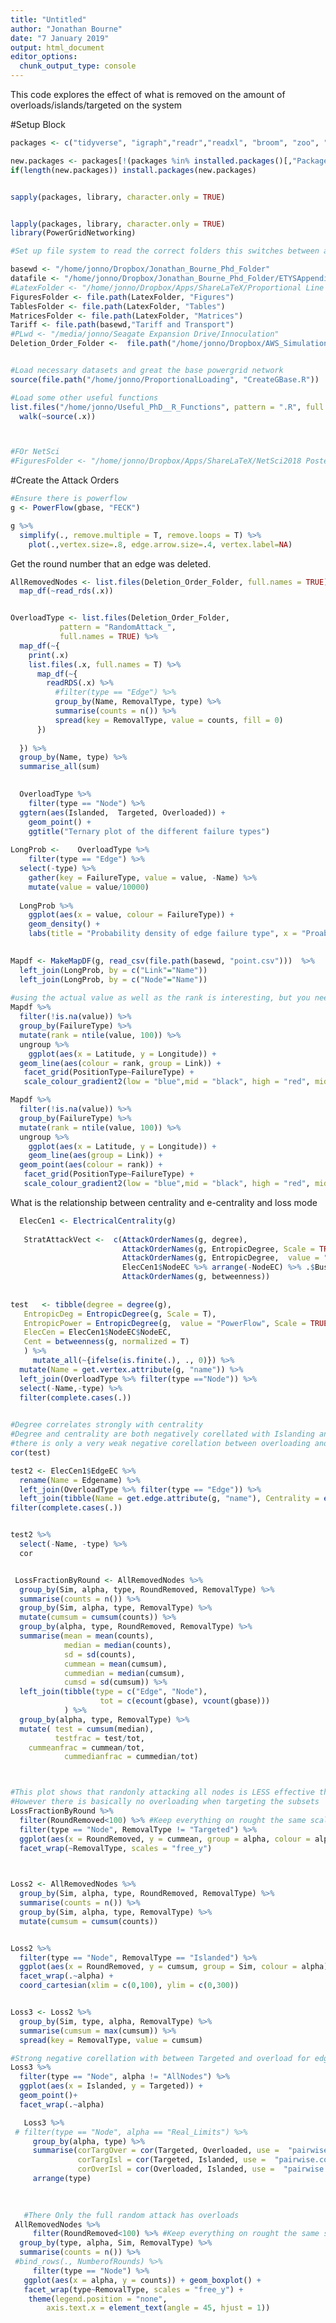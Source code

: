 ```yaml
---
title: "Untitled"
author: "Jonathan Bourne"
date: "7 January 2019"
output: html_document
editor_options: 
  chunk_output_type: console
---
```


This code explores the effect of what is removed on the amount of overloads/islands/targeted on the system

#Setup Block

```r

packages <- c("tidyverse", "igraph","readr","readxl", "broom", "zoo", "stringr","foreach", "doMC",  "xtable", "geomnet", "ggnetwork", "rlang", "animation", "ggridges", "poweRlaw", "Rtsne", "caret", "ranger", "xtable", "broom", "modelr", "yardstick", "sf", "rgdal", "ggtern")

new.packages <- packages[!(packages %in% installed.packages()[,"Package"])]
if(length(new.packages)) install.packages(new.packages)


sapply(packages, library, character.only = TRUE)


lapply(packages, library, character.only = TRUE)
library(PowerGridNetworking)

#Set up file system to read the correct folders this switches between aws and windows mode

basewd <- "/home/jonno/Dropbox/Jonathan_Bourne_Phd_Folder"
datafile <- "/home/jonno/Dropbox/Jonathan_Bourne_Phd_Folder/ETYSAppendixB"
#LatexFolder <- "/home/jonno/Dropbox/Apps/ShareLaTeX/Proportional Line Limits" 
FiguresFolder <- file.path(LatexFolder, "Figures")
TablesFolder <- file.path(LatexFolder, "Tables")
MatricesFolder <- file.path(LatexFolder, "Matrices")
Tariff <- file.path(basewd,"Tariff and Transport")
#PLwd <- "/media/jonno/Seagate Expansion Drive/Innoculation"
Deletion_Order_Folder <-  file.path("/home/jonno/Dropbox/AWS_Simulation_Files") #Only one of the deletion order folders is needed. Either Nodes or Edges


#Load necessary datasets and great the base powergrid network
source(file.path("/home/jonno/ProportionalLoading", "CreateGBase.R"))

#Load some other useful functions
list.files("/home/jonno/Useful_PhD__R_Functions", pattern = ".R", full.names = T) %>%
  walk(~source(.x))



#FOr NetSci
#FiguresFolder <- "/home/jonno/Dropbox/Apps/ShareLaTeX/NetSci2018 Poster/Figures"
```

#Create the Attack Orders
```r


#Ensure there is powerflow
g <- PowerFlow(gbase, "FECK")

g %>%
  simplify(., remove.multiple = T, remove.loops = T) %>% 
    plot(.,vertex.size=.8, edge.arrow.size=.4, vertex.label=NA)

```


Get the round number that an edge was deleted.

```r


AllRemovedNodes <- list.files(Deletion_Order_Folder, full.names = TRUE) %>%
  map_df(~read_rds(.x))


OverloadType <- list.files(Deletion_Order_Folder, 
           pattern = "RandomAttack_", 
           full.names = TRUE) %>%
  map_df(~{
    print(.x)
    list.files(.x, full.names = T) %>%
      map_df(~{
        readRDS(.x) %>%
          #filter(type == "Edge") %>%
          group_by(Name, RemovalType, type) %>%
          summarise(counts = n()) %>%
          spread(key = RemovalType, value = counts, fill = 0) 
      })
    
  }) %>%
  group_by(Name, type) %>%
  summarise_all(sum)

  
  OverloadType %>%
    filter(type == "Node") %>%
  ggtern(aes(Islanded,  Targeted, Overloaded)) + 
    geom_point() +
    ggtitle("Ternary plot of the different failure types")
  
LongProb <-    OverloadType %>%
    filter(type == "Edge") %>%
  select(-type) %>%
    gather(key = FailureType, value = value, -Name) %>% 
    mutate(value = value/10000) 
  
  LongProb %>%
    ggplot(aes(x = value, colour = FailureType)) + 
    geom_density() +
    labs(title = "Probability density of edge failure type", x = "Proability of failure")
    

Mapdf <- MakeMapDF(g, read_csv(file.path(basewd, "point.csv")))  %>%
  left_join(LongProb, by = c("Link"="Name"))
  left_join(LongProb, by = c("Node"="Name"))
  
#using the actual value as well as the rank is interesting, but you need to change the midpoint value
Mapdf %>%
  filter(!is.na(value)) %>%
  group_by(FailureType) %>%
  mutate(rank = ntile(value, 100)) %>%
  ungroup %>%
    ggplot(aes(x = Latitude, y = Longitude)) + 
  geom_line(aes(colour = rank, group = Link)) + 
   facet_grid(PositionType~FailureType) +
   scale_colour_gradient2(low = "blue",mid = "black", high = "red", midpoint = 50)

Mapdf %>%
  filter(!is.na(value)) %>%
  group_by(FailureType) %>%
  mutate(rank = ntile(value, 100)) %>%
  ungroup %>%
    ggplot(aes(x = Latitude, y = Longitude)) + 
    geom_line(aes(group = Link)) +
  geom_point(aes(colour = rank)) + 
   facet_grid(PositionType~FailureType) +
   scale_colour_gradient2(low = "blue",mid = "black", high = "red", midpoint = 50)

```

What is the relationship between centrality and e-centrality and loss mode
```r

  ElecCen1 <- ElectricalCentrality(g)
  
   StratAttackVect <-  c(AttackOrderNames(g, degree),
                         AttackOrderNames(g, EntropicDegree, Scale = TRUE),
                         AttackOrderNames(g, EntropicDegree,  value = "PowerFlow", Scale = TRUE),
                         ElecCen1$NodeEC %>% arrange(-NodeEC) %>% .$Bus.Name,
                         AttackOrderNames(g, betweenness)) 
   
   
test   <- tibble(degree = degree(g), 
   EntropicDeg = EntropicDegree(g, Scale = T), 
   EntropicPower = EntropicDegree(g,  value = "PowerFlow", Scale = TRUE),
   ElecCen = ElecCen1$NodeEC$NodeEC,
   Cent = betweenness(g, normalized = T)
   ) %>%
     mutate_all(~{ifelse(is.finite(.), ., 0)}) %>%
  mutate(Name = get.vertex.attribute(g, "name")) %>%
  left_join(OverloadType %>% filter(type =="Node")) %>%
  select(-Name,-type) %>%
  filter(complete.cases(.))
   

#Degree correlates strongly with centrality
#Degree and centrality are both negatively corellated with Islanding and positively corellated with targetting
#there is only a very weak negative corellation between overloading and degree
cor(test)

test2 <- ElecCen1$EdgeEC %>%
  rename(Name = Edgename) %>%
  left_join(OverloadType %>% filter(type == "Edge")) %>%
  left_join(tibble(Name = get.edge.attribute(g, "name"), Centrality = edge_betweenness(g, directed = F))) %>%
filter(complete.cases(.))


test2 %>%
  select(-Name, -type) %>%
  cor



```


```r
 LossFractionByRound <- AllRemovedNodes %>%
  group_by(Sim, alpha, type, RoundRemoved, RemovalType) %>%
  summarise(counts = n()) %>%
  group_by(Sim, alpha, type, RemovalType) %>%
  mutate(cumsum = cumsum(counts)) %>%
  group_by(alpha, type, RoundRemoved, RemovalType) %>%
  summarise(mean = mean(counts),
            median = median(counts),
            sd = sd(counts),
            cummean = mean(cumsum),
            cummedian = median(cumsum),
            cumsd = sd(cumsum)) %>%
  left_join(tibble(type = c("Edge", "Node"), 
                    tot = c(ecount(gbase), vcount(gbase)))
            ) %>%
  group_by(alpha, type, RemovalType) %>%
  mutate( test = cumsum(median),
          testfrac = test/tot,
    cummeanfrac = cummean/tot,
            cummedianfrac = cummedian/tot)



#This plot shows that randonly attacking all nodes is LESS effective than targeting a subset of nodes in terms of islanding.
#However there is basically no overloading when targeting the subsets
LossFractionByRound %>%
  filter(RoundRemoved<100) %>% #Keep everything on rought the same scale
  filter(type == "Node", RemovalType != "Targeted") %>%
  ggplot(aes(x = RoundRemoved, y = cummean, group = alpha, colour = alpha)) + geom_line() + 
  facet_wrap(~RemovalType, scales = "free_y")
  


Loss2 <- AllRemovedNodes %>%
  group_by(Sim, alpha, type, RoundRemoved, RemovalType) %>%
  summarise(counts = n()) %>%
  group_by(Sim, alpha, type, RemovalType) %>%
  mutate(cumsum = cumsum(counts)) 


Loss2 %>%
  filter(type == "Node", RemovalType == "Islanded") %>%
  ggplot(aes(x = RoundRemoved, y = cumsum, group = Sim, colour = alpha)) + geom_line() + 
  facet_wrap(.~alpha) +
  coord_cartesian(xlim = c(0,100), ylim = c(0,300))


Loss3 <- Loss2 %>%
  group_by(Sim, type, alpha, RemovalType) %>%
  summarise(cumsum = max(cumsum)) %>%
  spread(key = RemovalType, value = cumsum)

#Strong negative corellation with between Targeted and overload for edge removal, but also for Islanded... What?
Loss3 %>%
  filter(type == "Node", alpha != "AllNodes") %>%
  ggplot(aes(x = Islanded, y = Targeted)) +
  geom_point()+ 
  facet_wrap(.~alpha)

   Loss3 %>%
 # filter(type == "Node", alpha == "Real_Limits") %>%
     group_by(alpha, type) %>%
     summarise(corTargOver = cor(Targeted, Overloaded, use =  "pairwise.complete.obs"),
               corTargIsl = cor(Targeted, Islanded, use =  "pairwise.complete.obs"),
               corOverIsl = cor(Overloaded, Islanded, use =  "pairwise.complete.obs")) %>%
     arrange(type)
   
   

   #There Only the full random attack has overloads   
 AllRemovedNodes %>%
     filter(RoundRemoved<100) %>% #Keep everything on rought the same scale
  group_by(type, alpha, Sim, RemovalType) %>%
  summarise(counts = n()) %>%
 #bind_rows(., NumberofRounds) %>%
     filter(type == "Node") %>%
   ggplot(aes(x = alpha, y = counts)) + geom_boxplot() + 
   facet_wrap(type~RemovalType, scales = "free_y") +
    theme(legend.position = "none", 
        axis.text.x = element_text(angle = 45, hjust = 1)) 


```

